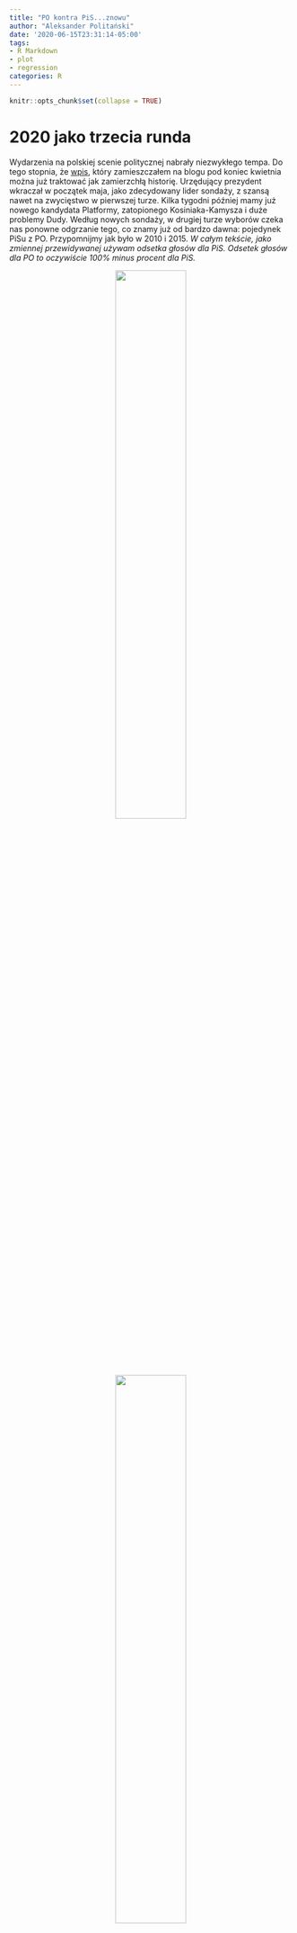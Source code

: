 ```yaml
---
title: "PO kontra PiS...znowu"
author: "Aleksander Politański"
date: '2020-06-15T23:31:14-05:00'
tags:
- R Markdown
- plot
- regression
categories: R
---
```


```r
knitr::opts_chunk$set(collapse = TRUE)
```


# 2020 jako trzecia runda

Wydarzenia na polskiej scenie politycznej nabrały niezwykłego tempa. Do tego stopnia, że [wpis](https://www.politanski-blog.net/2020/05/05/zalegizować-marihunaen-a-komu-to-potrzebne/), który zamieszczałem na blogu pod koniec kwietnia  można już traktować jak zamierzchłą historię. Urzędujący prezydent wkraczał w początek maja, jako zdecydowany lider sondaży, z szansą nawet na zwycięstwo w pierwszej turze. Kilka tygodni później mamy już nowego kandydata Platformy, zatopionego Kosiniaka-Kamysza i duże problemy Dudy. Według nowych sondaży, w drugiej turze wyborów czeka nas ponowne odgrzanie tego, co znamy już od bardzo dawna: pojedynek PiSu z PO. Przypomnijmy jak było w 2010 i 2015. 
*W całym tekście, jako zmiennej przewidywanej używam odsetka głosów dla PiS. Odsetek głosów dla PO to oczywiście 100% minus procent dla PiS.* 

<p align="center">
<img src="/img/wyniki2010.jpg" width="50%" height="50%">
</p>

<p align="center">
<img src="/img/wyniki2015.jpg" width="50%" height="50%">
</p>


Inni kandydaci, inne wybory, a mapki jakby podobne… Wielokrotnie już zwracano uwagę na to, że kolory, które widzimy na tych mapach pokazują prawie idealnie granice zaborów, co osobiście uważam za fascynujące. Wyjątki stanowią głównie duże miasta. Oprócz tego, ostoją Platformy 
w Polsce wschodniej jest powiat hajnowski (gdzie znajduje się duża mniejszość prawosławna, może to jest klucz do zrozumienia fenomenu tego powiatu), a podobną redutę PiSu na zachodzie stanowią głównie powiaty lubiński i polkowicki. Coś mi to zresztą [przypomina](https://commons.wikimedia.org/wiki/File:Yin_yang.svg)… 
Żeby odnieść się trochę do statystyki, korelacja wyników tych dwóch wyborów na poziomie powiatów wynosi niebotyczne 0,978 (im bliżej 1 tym silniej jedna zmienna koreluje z drugą). Znając wyniki z 2010 roku mogliśmy przewidzieć wyniki w 2015 ze skutecznością 95,6%. Niezależnie od tego, że z ramienia PiSu startował już inny kandydat. Pozwolę sobie zatem na stwierdzenie, że w drugiej turze wyborów prezydenckich, przynajmniej w ostatnich latach, Polacy głosują raczej na stronnictwo niż na kandydata.

<p align="center">
<img src="/img/kor 2010 2015.jpg" width="60%" height="60%">
</p>

Coś jednak musiało się zmienić na przestrzeni tych kilku lat. Chociażby dlatego, że pierwsze wybory wygrało PO a drugie PiS. Zatem co i gdzie się zmieniło?


<p align="center">
<img src="/img/roznica 2010 2015.jpg" width="50%" height="50%">
</p>

<p align="center">
<img src="/img/zmiana kat.jpg" width="60%" height="60%">
</p>


Jak widać zmiany nie były już tak wyraźnie powiązane z geografią. Można powiedzieć, że cała Polska generalnie zagłosowała chętniej na kandydata PiSu w 2015 roku niż w 2010. Jeśli widać jakąś tendencję to lokuje się ona bardziej w obszarach: Polska centralna (podobne lub niższe poparcie dla PiS w 2015) i Polska peryferyjna (większe poparcie dla PiS w 2015 niż w 2010). Mówiąc inaczej, zachód nadal chętniej głosował na kandydata PO a wschód na kandydata PiS ale wszędzie proporcje przechyliły się delikatnie na korzyść PiSu. Zmiana była jednak na tyle wyraźna, że pozwoliła Andrzejowi Dudzie pokonać Bronisława Komorowskiego. 

*Nawiasem mówiąc – największa zmiana nastąpiła za granicami Polski. Polonia w 2010 roku głosowała na Bronisława Komorowskiego w nieco ponad 60%, a w 2015 postawiła w większości (55,9%) na Andrzeja Dudę.* 

*Jeszcze jedna uwaga na marginesie – analizując dane zauważyłem, że w oficjalnych danych PKW pojawiają się dziwne zapisy, zgodnie z którymi w niektórych miejscach Polski było więcej oddanych głosów, niż uprawnionych do głosowania. Najwięcej takich powiatów pochodziło z Pomorza a więc domyślam się, że chodzi o miejscowości turystyczne, skąd przyjezdni oddawali głosy. Stąd też – badanie poparcia na poziomie powiatów, dla wyborów które odbywają się w sezonie wakacyjnym, jest obarczone pewnym błędem.*

Zobaczmy w ilu powiatach nastąpiła zmiana zwycięzcy. 

<p align="center">
<img src="/img/zmiana win.jpg" width="60%" height="60%">
</p>

Jak się okazuje, PiS „nie oddało” ani jednego z tych powiatów, w których w 2010 roku wygrał Jarosław Kaczyński. 37 powiatów natomiast w 2015 roku zagłosowało w większości na Andrzeja Dudę, mimo że w 2010 wygrywał tam kandydat Platformy.  
Gdyby udało się ustalić jakie czynniki przyczyniły się do tej globalnej zmiany, może dałoby się przewidzieć na którą stronę przechyli się szala zwycięstwa w 2020 roku. Najpierw jednak, spróbujmy się dowiedzieć, od czego zależało poparcie dla przedstawicieli poszczególnych partii w wyborach 2010 i 2015.




# Elektorat wiejski

Zacznijmy od „wiejskości” powiatów, czyli od tego, jaki odsetek mieszkańców danego powiatu stanowili mieszkańcy wsi i jak przekładało się to na głosy oddane na kandydata danej partii. Analizuję tu tylko powiaty, niebędące miastami na prawach powiatu (zaburzały liniowość relacji). 


<img src="/img/wies.jpg" width="100%" height="100%">


Generalna tendencja wydaje się wskazywać, że im większy odsetek powiatu stanowiła wieś, tym większy był odsetek głosów oddanych na kandydata PiS (a więc także odwrotnie – im bardziej „miejski” był powiat, tym wyższe poparcie dla kandydata Platformy). Widać też, że w 2010 roku była to korelacja nieco silniejsza niż w 2015 (widać to po kącie nachylenia linii trendu). W obu latach jednak, relacja między „wiejskością” powiatu a stopniem jego poparcia dla danej partii nie była wyraźnie liniowa. Kropki powiatów rozpraszają się bardzo szeroko wokół linii trendu. Interpretacja 
w postaci hasła „wieś wybiera PiS” zapewne brzmiałaby atrakcyjnie jako tytuł artykułu, ale na podstawie tylko tego wykresu byłaby dużym nadużyciem. 


<img src="/img/sex.jpg" width="100%" height="100%">


W przypadku odsetka mężczyzn mieszkających w danym powiecie, sytuacja jest podobna. Występuje lekka tendencja, zgodnie z którą im większy odsetek danego powiatu stanowili mężczyźni, tym więcej głosów uzyskiwał w nich kandydat PiSu, przy czym tendencja ta była nieco silniejsza w 2010 roku.  Ponownie jednak, gdybyśmy mieli przewidywać wyniki poparcia na podstawie tej zmiennej, mylilibyśmy się bardzo często. Przypomnijmy sobie, jak doskonale zgodne z wynikami w 2015 były wyniki z 2010. Ani „wiejskość” ani „męskość” powiatów nie zbliżają się do tej siły związku z wynikami wyborów w danym roku. Nawiasem mówiąc, okazuje się, że w Polsce te dwie zmienne są ze sobą skorelowane. Im większy odsetek ludności wiejskiej w powiecie – tym więcej jest tam też mężczyzn. Kobiety chyba chętniej niż panowie uciekają ze wsi do miast. 



# Bezrobocie


Nie jest chyba kontrowersyjną teza, że PiS jest partią o silnych afiliacjach socjalnych, a PO przynajmniej wywodzi się z korzeni bardziej liberalnych. Idąc tym tropem pomyślałem, że może stopa bezrobocia w danym powiecie będzie dobrze tłumaczyć odsetek głosów oddanych na kandydata jednej lub drugiej partii.


<img src="/img/bezrob.jpg" width="100%" height="100%">

Okazuje się, że stopa bezrobocia w najmniejszym stopniu nie przewiduje poparcia dla PiS. W 2015 roku może jest to efekt niezerowy, ale nadal bardzo, bardzo mizerny. Można powiedzieć, że wyższe bezrobocie w powiecie nie premiowało w żaden sposób ani kandydata PiSu ani Platformy. 



# Uwarunkowania historyczne - rozbiory

Wspominałem już wcześniej, że granice rozbiorów znakomicie nakładają się na [preferencje wyborcze Polaków](https://oko.press/zabor-rosyjski-rzadzi-polska-prusy-nie-daja-rady/). Przyjrzyjmy się temu jednak trochę bliżej, na histogramie. Pokazuje on, ile powiatów z danego zaboru załapało się w dany przedział poparcia udzielonego kandydatowi PiS.   

<img src="/img/rozbiory.jpg" width="100%" height="100%">


Jak widać, różnice są ogromne. W 2010, w powiatach wchodzących niegdyś w skład zaboru rosyjskiego lub austriackiego, kandydat PiS najczęściej dostawał około 65% głosów, czyli wygrywał 
z ogromną przewagą. W powiatach „pruskich” najczęstszym wynikiem było około 30-35%. Pięć lat później w powiatach „niepruskich” najczęstsze wyniki dla kandydata PiSu sięgały aż 70-75%. 
W powiatach „pruskich” było to najczęściej około 40%. 
Potwierdza się zatem to, o czym wspomniałem wcześniej – w 2015 roku cała Polska nieco chętniej głosowała na kandydata PiSu niż w 2010. Ale preferencje Polski „pruskiej” i „kongresowo-galicyjskiej” pozostały. Pierwsza wybrałaby kandydata PO, druga kandydata PiS. W jakim dokładnie stosunku? Zobaczmy. 



<img src="/img/tabela1.jpg" width="100%" height="100%">


Gdyby prezydenta wybierała tylko „kongresowo-galicyjska” część Polski, świętowalibyśmy właśnie dekadę nieprzerwanej prezydentury polityków PiSu, przy czym zwycięstwo kandydata tej partii 
w 2015 byłoby po prostu wyraźniejsze niż to w 2010. Gdyby natomiast wybierać miały powiaty niegdyś należące do Prus, Bronisław Komorowski właśnie zdawałby urząd po dwóch pełnych kadencjach jego pełnienia.  Można przy tym odnotować, że najwyższy wynik ze wszystkich konfiguracji padł w 2010 w części „pruskiej”. Bronisław Komorowski praktycznie zmiażdżył tam Jarosława Kaczyńskiego różnicą aż 24,8%! W 2015 roku procentowy podział był już praktycznie identyczny (57-42 vs 42-57). Problem w tym, że to część rosyjsko-galicyjska jest ludniejsza. Mieszka tam około 58% Polaków. A więc kandydat PO, żeby myśleć o zwycięstwie, musi zdecydowanie wygrać na zachodzie a na wschodzie - przynajmniej niewysoko przegrać. 

Ale podkręćmy jeszcze te różnice. Na mapach poparcia, w Polsce wschodniej widać wyraźne dziury 
w niebieskim kolorze oznaczającym wygraną kandydata PiSu. Są to oczywiście duże miasta. Jak wiadomo, migracja ze wsi i mniejszych ośrodków miejskich do dużych miast jest zjawiskiem powszechnym. Miasta mają inną dynamikę niż wieś, przyciągają ludzi lepiej wykształconych (uczelnie wyższe), oferują więcej miejsc pracy i lepsze wynagrodzenie. Być może specyfika miast jest na tyle silna, że niweluje historyczne uwarunkowania wynikające z dawnej polityki państw zaborczych. Miasta wydają się wyłamywać z podziałów na „pruskie” i „rosyjskie” czy „austriackie”. Sprawdźmy, czy rzeczywiście tak jest. 


<img src="/img/tabela2.jpg" width="100%" height="100%">


Gdyby wszyscy mieszkańcy dużych miejscowości (miast na prawach powiatu) zbojkotowali wybory 
w 2010 i 2015 roku, PiS zwyciężałby w obu tych latach. W 2010 różnica nie byłaby znaczna, w 2015 wynosiłaby już ponad 11%. Trzeba zaznaczyć, że nie są to wyniki stricte dla wsi. Uwzględniamy tu wyniki powiatów, w których odsetek mieszkańców miast jest niższy niż 100%. „Pruska” część Polski jest na ogół bardziej zurbanizowana. O ile bardziej? Mogę się delikatnie mylić w tym oszacowaniu, ale po wyłączeniu z rachunku miast na prawach powiatu, mniej więcej 35% mieszkańców dawnych zaborów rosyjskiego i austriackiego mieszka w miastach. W części „pruskiej” około 50%. Powtarzam więc – nie jest są to wyniki wyłącznie dla mieszkańców wsi. Można natomiast przyjrzeć się wynikom tylko w dużych miastach – tych na prawach powiatu.



<img src="/img/tabela3.jpg" width="100%" height="100%">


Teza jakoby miasta w mniejszym stopniu podlegały wpływom uwarunkowań historycznych, w tym wypadku podziału rozbiorowego, znajduje potwierdzenie w danych. Duże miasta chętniej głosują na kandydatów Platformy niezależnie od tego, na terenie jakiego niegdysiejszego zaboru się znajdują. Nadal jednak widzimy, że interakcja efektu „miejskości” i efektu „zaboru” dawała najwyższe wyniki poparcia dla kandydata PO.  



# Wiek wyborców


Omówienie wpływu wieku wyborców na wyniki wyborów 2010-2015 będzie trochę trudniejsze niż poprzednie omówione zależności. Dane, jakimi dysponuję, mówią o tym jaki odsetek osób w pewnym przedziale wiekowym mieszkał w danym roku na terenie powiatu. Nie mam tu więc jednej zmiennej np. ‘średni wiek’, tylko wiele mniejszych. 

W artykułach prasowych często czytam analizy powyborcze, które odnoszą się stricte do wieku wyborców, rzeczy w rodzaju: „emeryci głosują na PiS” albo „trzydziestolatkowie wybierają PO”. Jest jednak pewien problem – w każdych kolejnych wyborach te grupy wiekowe się przesuwają. Jeśli koncentrujemy się na tym, w jakim wieku są wyborcy, kiedy oddają głos, możemy stwierdzić na przykład, że w roku X dwudziestolatkowie najchętniej głosowali na danego kandydata, a pięć lat później ten kandydat stracił poparcie w tej grupie wiekowej, za to najchętniej wybierali go już dwudziestopięciolatkowie. Może się tak zdarzyć, bo… minęło 5 lat i ci, którzy głosowali pięć lat temu, głosują podobnie jak poprzednio. 

Sprawdziłem, na podstawie danych z 2010 i 2015, czy bardziej podobne są do siebie głosy grup wiekowych (np. 18-22 lata) czy danych roczników (np. osób urodzonych między rokiem 1988 a 1992). Uwaga: uwzględniłem tu tylko takie grupy wiekowe/roczniki, które dało się ze sobą zestawić w wynikach obu wyborów. Opuściłem więc np. roczniki 1993-1997, w których urodziły się osoby, które w 2015 roku miały 18-22 lata, bo 5 lat wcześniej te osoby nie mogły jeszcze głosować. Zależało mi tu na zestawieniu grup, które można ze sobą porównać. 



<img src="/img/kafelki1.jpg" width="100%" height="100%">


<img src="/img/kafelki2.jpg" width="100%" height="100%">


Kolor kafelków, które widzimy na wykresach, pokazuje jak mocno odsetek danej grupy wiekowej (pierwszy wykres) lub rocznika (drugi wykres) korelował z wynikami uzyskanymi przez kandydata PiS w obu latach wyborczych. Im jaśniejszy jest kafelek, tym bardziej pozytywna była korelacja (im więcej osób z tego przedziału było w powiecie, tym wyższe wyniki dostawał kandydat PiS). Jak widać, korelacje w grupach rocznikowych są do siebie bardzo podobne. Korelacje w grupach wiekowych są „poprzesuwane” o 5 lat, czyli o jedną kategorie. Jaki z tego wniosek?  Taki, że wyborcy z 2015 głosowali podobnie do tego jak głosowali w 2010. Jesteśmy bardziej podobni do siebie samych sprzed 5 lat niż do osób, które 5 lat temu były w wieku, w którym jesteśmy teraz. A dokładnie – jeśli skorelujemy ze sobą kafelki w grupach wiekowych (wykres pierwszy), to dostaniemy współczynnik r = 0,47. Jeśli zrobimy to samo z kafelkami z wykresu drugiego, r = 0,93. Różnica jest ogromna. (Im bliżej wartości 1 tym silniejsza korelacja). 

Może nie jest bardzo odkrywcze stwierdzenie, że głosujemy bardziej podobnie do samych 
siebie-młodszych, niż do innych-w naszym wieku. Ale wynikają z tego ważne wnioski. Od dawna pokutuje stwierdzenie, że PiS jest raczej partią emerytów. Może kiedyś tak było, ale poparcie dla PiS 
i PO nie zależy od tego, ile lat mają wyborcy, tylko z jakiego są rocznika. Jeśli w danym momencie 
w skład osób posiadających prawa wyborcze wejdzie akurat więcej roczników popierających PiS, to prawdopodobnie wygra PiS. Jeśli nie, to raczej wygra kontrkandydat z PO. To nie wiek wyborców jest prognostykiem ich sympatii w rywalizacji PO-PiS ale ich rocznik. 

Niestety, GUSowskie dane na temat struktury wieku w powiatach, na których się opieram, podają dokładne liczby osób per rok i powiat tylko do 70 roku życia. Powyżej, są już dane zbiorcze. Dlatego na powyższych wykresach zatrzymałem się na rocznikach ‘48-‘52. Roczniki ’43-’47 w 2010 roku jeszcze były uwzględniane osobno w danych GUSowskich, ale w 2015 weszły już częściowo w grupę 70+.  W mojej bazie danych najwyższa kategoria wiekowa to 68+, bo potrzebowałem dokładnie pięcioletnich przedziałów od 18 roku życia, żeby pokazać powyższe wykresy. W 2020 kategorię osób 68+ zasili kohorta wiekowa z roczników 1948-1952, rekordowo negatywnie nastawiona do PiSu 
w latach 2010 i 2015. A jak głosowali seniorzy w 2015? 


<img src="/img/najstarsi.jpg" width="100%" height="100%">


Osoby 65+ nieznacznie skłaniały się w 2015 roku do głosowania na PiS (korelacja 0,15). Niewykluczone, że w 2020 pierwszy raz odsetek seniorów w powiecie, będzie korelował pozytywnie 
z poparciem dla kandydata PO. Nowo zameldowani 68plus-latkowie są silnym elektoratem Platformy.  A co z najmłodszymi? 


<img src="/img/najmlodsi.jpg" width="100%" height="100%">


Najmłodsi wyborcy w 2015 roku (wyjaśniłem wcześniej powody z jakich nie uwzględniłem ich 
w wykresie kafelkowym) zdecydowanie popierali PiS (r = 0,50). Stąd, w tegorocznych wyborach należy się spodziewać wygranej Andrzeja Dudy wśród wyborców w wieku 23-27 lat. Ale jak mogą zagłosować ci, którzy w 2015 roku mieli 13-17 lat a w 2010 zaledwie 8-12? W ostatnich eurowyborach i wyborach parlamentarnych, najmłodsi wyborcy cechowali się przede wszystkim: niższym zainteresowaniem wyborami (najmniejsza frekwencja ze wszystkich grup wiekowych) oraz szczególnym zamiłowaniem do… Konfederacji (silne, trzecie miejsce, depcząc po piętach PO). PiS wygrywał wśród tych wyborców, ale nieznacznie. Z jednej strony można by było powiedzieć, że nowi wyborcy są nieco odchyleni w prawo. Z drugiej strony, Konfederacja jest prawicą zupełnie innego gatunku niż PiS. Tak dalece innego, że jej wyborcy są w stanie wybrać kandydata Platformy, tylko po to, żeby zaszkodzić PiSowi – opozycyjny prezydent może być dobrą blokadą. 


# Podsumowanie

Zbiorę teraz wszystkie powyższe ustalenia. Po pierwsze, wydaje się, że głosujemy podobnie do tego jak głosowaliśmy wcześniej - niezbyt chętnie zmieniamy poglądy. Ba, mamy utarte tradycje zakorzenione nawet w czasach zaborczych. Może niektóre spowodowane przekazami rodzinnymi, inne przekazami kulturowymi, niektóre natomiast po prostu wieloletnimi różnicami w rozwoju gospodarczym, których nie da się całkiem zniwelować nawet po wielu latach wolności. Tradycje jednak tracą na swoim znaczeniu w dużych ośrodkach miejskich, gdzie panuje zupełnie inna dynamika niż w małych miejscowościach. Może chodzi o możliwości edukacyjne, pieniądze, czy o relacje społeczne, ale w każdym razie duże miasto przestaje być już podobne do swojego regionu a zaczyna być podobne do innych miast. Co do grup poparcia, na kandydatów PiSu głosowała chętniej wieś i dawne obszary Galicji i Królestwa Polskiego. Na kandydatów Platformy chętniej głosowano w miastach, w części historycznie należącej do Prus. Niektóre roczniki chętniej głosują na kandydatów jednej a inne na kandydatów drugiej partii. W sympatiach do partii nie widać wyraźnych podziałów np. na młodych i starych a raczej sinusoidę rocznikową. 

Wiele wskazuje na to, że w tegorocznych wyborach będziemy znowu blisko remisu, z lekkim wahnięciem na jedną lub drugą stronę. Języczkiem u wagi może okazać się elektorat Konfederacji czy głosy Polaków mieszkających za granicą. Oczywiście trzeba też pamiętać, że Trzaskowski to nie Komorowski. Część wyborców może też zmienić swoje zdanie sprzed pięciu lat. Tutaj już wchodzą domysły. Prawdę powiedziawszy, zaczynając pracę nad tym artykułem, myślałem o stworzeniu modelu predykcyjnego przewidującego, kto w 2020 roku wygra wybory. Sprawa okazała się na tyle złożona, że mimo wielu godzin pracy nie znajduję jeszcze wielu odpowiedzi. Ale i tak w kolejnym wpisie spróbuję, raczej w ramach zabawy, napisać jakim wynikiem, moim zdaniem, zakończą się tegoroczne wybory. 





--------------------------------------------------------------------------------------------------------------------------

*Korzystałem z danych GUSu i PKW. Kontury mapy powiatów pobrałem ze strony www.gugik.gov.pl*

